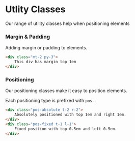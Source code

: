 
<Meta title="Components/Layout/Utility Classes" />

# Utlity Classes

Our range of utility classes help when positioning elements

### Margin & Padding

Adding margin or padding to elements.

```html
<div class="mt-2 py-3">
    This div has margin top 1em
</div>
```

### Positioning

Our positioning classes make it easy to position elements.

Each positioning type is prefixed with `pos-`.

```html
<div class="pos-absolute t-2 r-2">
    Absolutely positioned with top 1em and right 1em.
</div>
<div class="pos-fixed t-1 l-1">
    Fixed position with top 0.5em and left 0.5em.
</div>
```